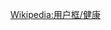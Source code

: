 {{Userbox
  |boarder-c=#000
  |id-s=13
  |id=H5N1
  |id-c=#000000
  |id-fc=#FFFFFF
  |info-s=10
  |info=這個用戶曾是'''[[H5N1]]型[[禽流感]]'''患者。
  |nocat={{{nocat|}}}
  |usercategory=曾患H5N1型禽流感的维基人
}}<noinclude>{{Clear}}[[Wikipedia:用户框/健康]]</noinclude>